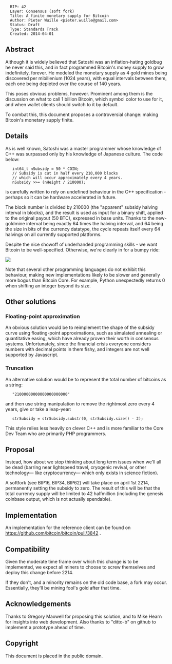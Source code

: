 <pre>
  BIP: 42
  Layer: Consensus (soft fork)
  Title: A finite monetary supply for Bitcoin
  Author: Pieter Wuille <pieter.wuille@gmail.com>
  Status: Draft
  Type: Standards Track
  Created: 2014-04-01
</pre>

==Abstract==

Although it is widely believed that Satoshi was an inflation-hating goldbug he never said this, and in fact programmed Bitcoin's money supply to grow indefinitely, forever. He modeled the monetary supply as 4 gold mines being discovered per mibillenium (1024 years), with equal intervals between them, each one being depleted over the course of 140 years.

This poses obvious problems, however. Prominent among them is the discussion on what to call 1 billion Bitcoin, which symbol color to use for it, and when wallet clients should switch to it by default.

To combat this, this document proposes a controversial change: making Bitcoin's monetary supply finite.

==Details==

As is well known, Satoshi was a master programmer whose knowledge of C++ was surpassed only by his knowledge of Japanese culture. The code below:

    int64_t nSubsidy = 50 * COIN;
    // Subsidy is cut in half every 210,000 blocks
    // which will occur approximately every 4 years.
    nSubsidy >>= (nHeight / 210000);

is carefully written to rely on undefined behaviour in the C++ specification - perhaps so it can be hardware accelerated in future.

The block number is divided by 210000 (the "apparent" subsidy halving interval in blocks), and the result is used as input for a binary shift, applied to the original payout (50 BTC), expressed in base units. Thanks to the new-goldmine interval being exactly 64 times the halving interval, and 64 being the size in bits of the currency datatype, the cycle repeats itself every 64 halvings on all currently supported platforms.

Despite the nice showoff of underhanded programming skills - we want Bitcoin to be well-specified. Otherwise, we're clearly in for a bumpy ride:

<img src="bip-0042/inflation.png"></img>

Note that several other programming languages do not exhibit this behaviour, making new implementations likely to be slower and generally more bogus than Bitcoin Core. For example, Python unexpectedly returns 0 when shifting an integer beyond its size.

==Other solutions==

===Floating-point approximation===

An obvious solution would be to reimplement the shape of the subsidy curve using floating-point approximations, such as simulated annealing or quantitative easing, which have already proven their worth in consensus systems. Unfortunately, since the financial crisis everyone considers numbers with decimal points in them fishy, and integers are not well supported by Javascript. 

===Truncation===

An alternative solution would be to represent the total number of bitcoins as a string:

    "21000000000000000000000"

and then use string manipulation to remove the rightmost zero every 4 years, give or take a leap-year:

    strSubsidy = strSubsidy.substr(0, strSubsidy.size() - 2);

This style relies less heavily on clever C++ and is more familiar to the Core Dev Team who are primarily PHP programmers.

==Proposal==

Instead, how about we stop thinking about long term issues when we'll all be dead (barring near lightspeed travel, cryogenic revival, or other technology— like cryptocurrency— which only exists in science fiction).

A softfork (see BIP16, BIP34, BIP62) will take place on april 1st 2214, permanently setting the subsidy to zero. The result of this will be that the total currency supply will be limited to 42 halfmillion (including the genesis coinbase output, which is not actually spendable).

==Implementation==

An implementation for the reference client can be found on https://github.com/bitcoin/bitcoin/pull/3842 .

==Compatibility==

Given the moderate time frame over which this change is to be implemented, we expect all miners to choose to screw themselves and deploy this change before 2214.

If they don't, and a minority remains on the old code base, a fork may occur. Essentially, they'll be mining fool's gold after that time.

==Acknowledgements==

Thanks to Gregory Maxwell for proposing this solution, and to Mike Hearn for insights into web development. Also thanks to "ditto-b" on github to implement a prototype ahead of time.

==Copyright==

This document is placed in the public domain.
